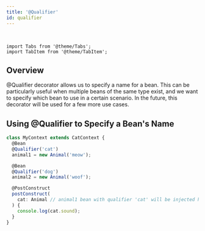 ```yaml
---
title: '@Qualifier'
id: qualifier
---
```


<br/>

```mdx-code-block
import Tabs from '@theme/Tabs';
import TabItem from '@theme/TabItem';
```

## Overview

@Qualifier decorator allows us to specify a name for a bean.
This can be particularly useful when multiple beans of the same type exist,
and we want to specify which bean to use in a certain scenario.
In the future, this decorator will be used for a few more use cases.

## Using @Qualifier to Specify a Bean's Name

```ts
class MyContext extends CatContext {
  @Bean
  @Qualifier('cat')
  animal1 = new Animal('meow');

  @Bean
  @Qualifier('dog')
  animal2 = new Animal('woof');

  @PostConstruct
  postConstruct(
    cat: Animal // animal1 bean with qualifier 'cat' will be injected here
  ) {
    console.log(cat.sound);
  }
}
```
